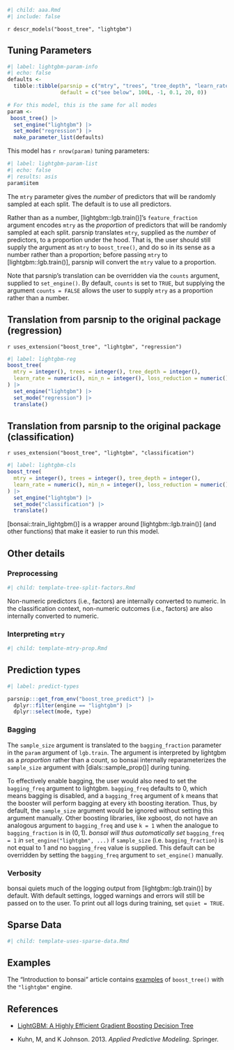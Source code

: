 ```r
#| child: aaa.Rmd
#| include: false
```

`r descr_models("boost_tree", "lightgbm")`

## Tuning Parameters

```r
#| label: lightgbm-param-info
#| echo: false
defaults <- 
  tibble::tibble(parsnip = c("mtry", "trees", "tree_depth", "learn_rate", "min_n",  "loss_reduction"),
                 default = c("see below", 100L, -1, 0.1, 20, 0))

# For this model, this is the same for all modes
param <-
 boost_tree() |> 
  set_engine("lightgbm") |> 
  set_mode("regression") |> 
  make_parameter_list(defaults)
```

This model has `r nrow(param)` tuning parameters:

```r
#| label: lightgbm-param-list
#| echo: false
#| results: asis
param$item
```

The `mtry` parameter gives the _number_ of predictors that will be randomly sampled at each split. The default is to use all predictors. 

Rather than as a number, [lightgbm::lgb.train()]'s `feature_fraction` argument encodes `mtry` as the _proportion_ of predictors that will be randomly sampled at each split. parsnip translates `mtry`, supplied as the _number_ of predictors, to a proportion under the hood. That is, the user should still supply the argument as `mtry` to `boost_tree()`, and do so in its sense as a number rather than a proportion; before passing `mtry` to [lightgbm::lgb.train()], parsnip will convert the `mtry` value to a proportion. 

Note that parsnip's translation can be overridden via the `counts` argument, supplied to `set_engine()`. By default, `counts` is set to `TRUE`, but supplying the argument `counts = FALSE` allows the user to supply `mtry` as a proportion rather than a number.

## Translation from parsnip to the original package (regression)

`r uses_extension("boost_tree", "lightgbm", "regression")`

```r
#| label: lightgbm-reg
boost_tree(
  mtry = integer(), trees = integer(), tree_depth = integer(), 
  learn_rate = numeric(), min_n = integer(), loss_reduction = numeric()
) |>
  set_engine("lightgbm") |>
  set_mode("regression") |>
  translate()
```

## Translation from parsnip to the original package (classification)

`r uses_extension("boost_tree", "lightgbm", "classification")`

```r
#| label: lightgbm-cls
boost_tree(
  mtry = integer(), trees = integer(), tree_depth = integer(), 
  learn_rate = numeric(), min_n = integer(), loss_reduction = numeric()
) |> 
  set_engine("lightgbm") |> 
  set_mode("classification") |> 
  translate()
```

[bonsai::train_lightgbm()] is a wrapper around [lightgbm::lgb.train()] (and other functions) that make it easier to run this model. 

## Other details

### Preprocessing

```r
#| child: template-tree-split-factors.Rmd
```

Non-numeric predictors (i.e., factors) are internally converted to numeric. In the classification context, non-numeric outcomes (i.e., factors) are also internally converted to numeric. 

### Interpreting `mtry`

```r
#| child: template-mtry-prop.Rmd
```

## Prediction types

```r
#| label: predict-types

parsnip:::get_from_env("boost_tree_predict") |>
  dplyr::filter(engine == "lightgbm") |>
  dplyr::select(mode, type)

```

### Bagging

The `sample_size` argument is translated to the `bagging_fraction` parameter in the `param` argument of `lgb.train`. The argument is interpreted by lightgbm as a _proportion_ rather than a count, so bonsai internally reparameterizes the `sample_size` argument with [dials::sample_prop()] during tuning. 

To effectively enable bagging, the user would also need to set the `bagging_freq` argument to lightgbm. `bagging_freq` defaults to 0, which means bagging is disabled, and a `bagging_freq` argument of `k` means that the booster will perform bagging at every `k`th boosting iteration. Thus, by default, the `sample_size` argument would be ignored without setting this argument manually. Other boosting libraries, like xgboost, do not have an analogous argument to `bagging_freq` and use `k = 1` when the analogue to `bagging_fraction` is in $(0, 1)$. _bonsai will thus automatically set_ `bagging_freq = 1` _in_ `set_engine("lightgbm", ...)` if `sample_size` (i.e. `bagging_fraction`) is not equal to 1 and no `bagging_freq` value is supplied. This default can be overridden by setting the `bagging_freq` argument to `set_engine()` manually.

### Verbosity

bonsai quiets much of the logging output from [lightgbm::lgb.train()] by default. With default settings, logged warnings and errors will still be passed on to the user. To print out all logs during training, set `quiet = TRUE`.

## Sparse Data

```r
#| child: template-uses-sparse-data.Rmd
```

## Examples 

The "Introduction to bonsai" article contains [examples](https://bonsai.tidymodels.org/articles/bonsai.html) of `boost_tree()` with the `"lightgbm"` engine.

## References

 - [LightGBM: A Highly Efficient Gradient Boosting Decision Tree](https://papers.nips.cc/paper/2017/hash/6449f44a102fde848669bdd9eb6b76fa-Abstract.html)
 
- Kuhn, M, and K Johnson. 2013. _Applied Predictive Modeling_. Springer.
